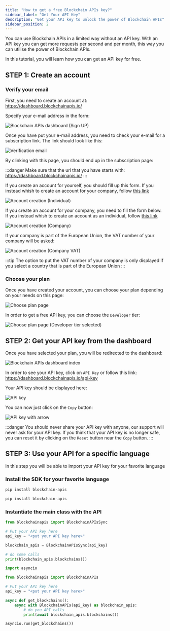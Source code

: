 ```yaml
---
title: "How to get a free Blockchain APIs key?"
sidebar_label: "Get Your API Key"
description: "Get your API key to unlock the power of Blockchain APIs"
sidebar_position: 2
---
```



You can use Blockchain APIs in a limited way without an API key. With an API key you can
get more requests per second and per month, this way you can utilise the power of Blockchain
APIs.

In this tutorial, you will learn how you can get an API key for free.

## STEP 1: Create an account

### Verify your email

First, you need to create an account at: https://dashboard.blockchainapis.io/

Specify your e-mail address in the form:

<img loading="eager" alt="Blockchain APIs dashboard (Sign UP)" src="/img/docs/api-key/sign-up.png" />

Once you have put your e-mail address, you need to check your e-mail for a subscription link. The link should look like this:

<img loading="eager" alt="Verification email" src="/img/docs/api-key/verification-email.png" />

By clinking with this page, you should end up in the subscription page:

:::danger
Make sure that the url that you have starts with: https://dashboard.blockchainapis.io/
:::

<Tabs groupId="subscription" queryString>
<TabItem value="individual" label="Individual" default>

If you create an account for yourself, you should fill up this form. If you instead whish
to create an account for your company, follow [this link](?subscription=company)

<img loading="eager" alt="Account creation (Individual)" src="/img/docs/api-key/create-account.png" />


</TabItem>
<TabItem value="company" label="Company">

If you create an account for your company, you need to fill the form below. If you instead whish
to create an account as an individual, follow [this link](?subscription=individual)

<img loading="eager" alt="Account creation (Company)" src="/img/docs/api-key/create-account-company.png" />

If your company is part of the European Union, the VAT number of your company will be asked:

<img loading="eager" alt="Account creation (Company VAT)" src="/img/docs/api-key/vat.png" />

:::tip
The option to put the VAT number of your company is only displayed if you select a country that
is part of the European Union
:::

</TabItem>
</Tabs>

### Choose your plan

Once you have created your account, you can choose your plan depending on your needs on this page:

<img loading="eager" alt="Choose plan page" src="/img/docs/api-key/choose-plan.png" />

In order to get a free API key, you can choose the `Developer` tier:

<img loading="eager" alt="Choose plan page (Developer tier selected)" src="/img/docs/api-key/choose-plan-developer.png" />

## STEP 2: Get your API key from the dashboard

Once you have selected your plan, you will be redirected to the dashboard:

<img loading="eager" alt="Blockchain APIs dashboard index" src="/img/docs/api-key/dashboard.png" />

In order to see your API key, click on `API Key` or follow this link: https://dashboard.blockchainapis.io/api-key

Your API key should be displayed here:

<img loading="eager" alt="API key" src="/img/docs/api-key/api-key.png" />

You can now just click on the `Copy` button:

<img loading="eager" alt="API key with arrow" src="/img/docs/api-key/api-key-arrow.png" />

:::danger
You should never share your API key with anyone, our support will never ask for your API key.
If you think that your API key is no longer safe, you can reset it by clicking on
the `Reset` button near the `Copy` button.
:::

## STEP 3: Use your API for a specific language

In this step you will be able to import your API key for your favorite language

### Install the SDK for your favorite language

<Tabs groupId="programming-language" queryString>
<TabItem value="python" label="Python" default>

```sh
pip install blockchain-apis
```

</TabItem>
<TabItem value="python-async" label="Python-Async">

```sh
pip install blockchain-apis
```

</TabItem>
</Tabs>

### Instantiate the main class with the API

<Tabs groupId="programming-language" queryString>
<TabItem value="python" label="Python" default>

```py
from blockchainapis import BlockchainAPIsSync

# Put your API key here
api_key = "<put your API key here>"

blockchain_apis = BlockchainAPIsSync(api_key)

# do some calls
print(blockchain_apis.blockchains())
```

</TabItem>
<TabItem value="python-async" label="Python-Async">

```py
import asyncio

from blockchainapis import BlockchainAPIs

# Put your API key here
api_key = "<put your API key here>"

async def get_blockchains():
    async with BlockchainAPIs(api_key) as blockchain_apis:
        # do you API calls
        print(await blockchain_apis.blockchains())

asyncio.run(get_blockchains())
```

</TabItem>
</Tabs>
